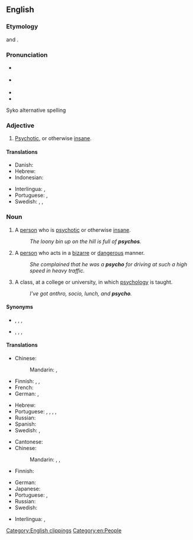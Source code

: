 {{also|psycho-}}
==English==

===Etymology===
{{clipping|en|psychotic}} and {{m|en|psychopath}} {{suffix|en||o|t2=person with characteristic}}.

===Pronunciation===
* {{a|UK|AU}} {{IPA|en|/ˈsaɪkəʊ/|}}
* {{a|US|CA}} {{IPA|en|/ˈsaɪkoʊ/}}
* {{audio|en|en-au-psycho.ogg|Audio (AU)}}
* {{rhymes|en|aɪkəʊ|}}
Syko alternative spelling

===Adjective===
{{en-adj}}

# {{lb|en|colloquial|or|pejorative}} [[psychotic|Psychotic]], or otherwise [[insane]].

====Translations====
{{trans-top|''(colloquial or pejorative)'' Psychotic}}
* Danish: {{t|da|psyko}}
* Hebrew: {{t|he|פסיכי|tr=psikhi|sc=Hebr}}
* Indonesian: {{t|id|tak waras}}
{{trans-mid}}
* Interlingua: {{t|ia|psychotic}}, {{t|ia|psychopathic}}
* Portuguese: {{t+|pt|psicótico|m}}, {{t|pt|psicopático|m}}
* Swedish: {{t|sv|psykopatisk}}, {{t+|sv|tokig}}, {{t+|sv|vansinnig}}
{{trans-bottom}}

===Noun===
{{en-noun}}

# {{lb|en|pejorative|slang}} A [[person]] who is [[psychotic]] or otherwise [[insane]].
#: ''The loony bin up on the hill is full of '''psychos'''.''
# {{lb|en|pejorative|slang}} A [[person]] who acts in a [[bizarre]] or [[dangerous]] manner.
#: ''She complained that he was a '''psycho''' for driving at such a high speed in heavy traffic.''
# {{lb|en|informal}} A class, at a college or university, in which [[psychology]] is taught.
#: ''I've got anthro, socio, lunch, and '''psycho'''.''

====Synonyms====
* {{sense|pejorative for a pyschotic or otherwise insane person}} {{l|en|freak}}, {{l|en|loony}}, {{l|en|nutcase}}, {{l|en|wacko}}
* {{sense|pejorative for a person acting in a bizarre or dangerous manner}} {{l|en|creep}}, {{l|en|freak}}, {{l|en|loose cannon}}, {{l|en|weirdo}}

====Translations====
{{trans-top|psychotic or otherwise insane person}}
* Chinese:
*: Mandarin: {{t|cmn|[[精神病]][[人]]|tr=jīngshénbìngrén}}, {{t|cmn|[[精神病]][[患者]]|tr=jīngshénbìnghuànzhě}}
* Finnish: {{t+|fi|sekopää}}, {{t+|fi|kaistapää}}, {{t+|fi|psyko}}
* French: {{t+|fr|psychopathe}}
* German: {{t|de|Psycho|m}} {{qualifier|slang}}, {{t+|de|Psychopath|m}}
{{trans-mid}}
* Hebrew: {{t|he|פסיכי|tr=psikhi|sc=Hebr}}
* Portuguese: {{t+|pt|psicopata|m|f}}, {{t+|pt|psicótico|m}}, {{t+|pt|louco|m}}, {{t+|pt|doido|m}}, {{t+|pt|insano|m}}
* Russian: {{t+|ru|псих|m}}
* Spanish: {{t+|es|psicópata|m|f}}
* Swedish: {{t+|sv|psykfall|n}}, {{t+|sv|psyk|n}}
{{trans-bottom}}

{{trans-top|person acting in a bizarre or dangerous manner}}
* Cantonese: {{t|yue|癡線佬|sc=Hani}}
* Chinese:
*: Mandarin: {{t+|cmn|瘋子}}, {{t+|cmn|疯子|tr=fēngzi}}, {{t+|cmn|狂人|tr=kuángrén}}
* Finnish: {{t+|fi|kaistapää}}
{{trans-mid}}
* German: {{t|de|Verrückte|m|f}}
* Japanese: {{t+|ja|狂人|tr=きょうじん, kyōjin}}
* Portuguese: {{t+|pt|psicopata|m|f}}, {{t+|pt|psicótico|m}}
* Russian: {{t+|ru|псих|m}}
* Swedish: {{t+|sv|galning|c}}
{{trans-bottom}}

{{checktrans-top}}
* Interlingua: {{t-check|ia|psychopathe}}, {{t-check|ia|psychotic}}
{{trans-mid}}
{{trans-bottom}}

[[Category:English clippings]]
[[Category:en:People]]